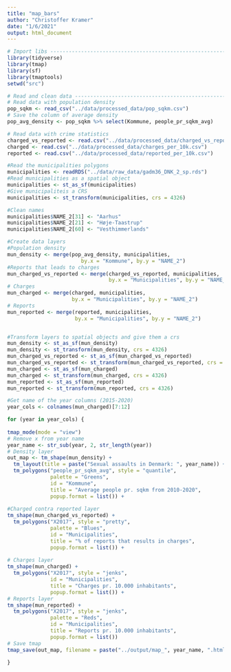 ```yaml
---
title: "map_bars"
author: "Christoffer Kramer"
date: "1/6/2021"
output: html_document
---
```


```r
# Import libs -------------------------------------------------------------
library(tidyverse)
library(tmap)
library(sf)
library(tmaptools)
setwd("src")
```


```r
# Read and clean data -----------------------------------------------------
# Read data with population density
pop_sqkm <- read_csv("../data/processed_data/pop_sqkm.csv") 
# Save the column of average density
pop_avg_density <- pop_sqkm %>% select(Kommune, people_pr_sqkm_avg)

# Read data with crime statistics
charged_vs_reported <- read.csv("../data/processed_data/charged_vs_reported_pct.csv")
charged <- read.csv("../data/processed_data/charges_per_10k.csv")
reported <- read.csv("../data/processed_data/reported_per_10k.csv")

#Read the municipalities polygons
municipalities <- readRDS("../data/raw_data/gadm36_DNK_2_sp.rds")
#Read municipalities as a spatial object
municipalities <- st_as_sf(municipalities)
#Give municipaliteis a CRS
municipalities <- st_transform(municipalities, crs = 4326)

#Clean names
municipalities$NAME_2[31] <- "Aarhus"
municipalities$NAME_2[21] <- "Høje-Taastrup"
municipalities$NAME_2[60] <- "Vesthimmerlands"

#Create data layers
#Population density
mun_density <- merge(pop_avg_density, municipalities,
                        by.x = "Kommune", by.y = "NAME_2")
#Reports that leads to charges
mun_charged_vs_reported <- merge(charged_vs_reported, municipalities,
                                 by.x = "Municipalities", by.y = "NAME_2")
# Charges
mun_charged <- merge(charged, municipalities,
                     by.x = "Municipalities", by.y = "NAME_2")
# Reports
mun_reported <- merge(reported, municipalities,
                      by.x = "Municipalities", by.y = "NAME_2")


#Transform layers to spatial objects and give them a crs
mun_density <- st_as_sf(mun_density)
mun_density <- st_transform(mun_density, crs = 4326)
mun_charged_vs_reported <- st_as_sf(mun_charged_vs_reported)
mun_charged_vs_reported <- st_transform(mun_charged_vs_reported, crs = 4326)
mun_charged <- st_as_sf(mun_charged)
mun_charged <- st_transform(mun_charged, crs = 4326)
mun_reported <- st_as_sf(mun_reported)
mun_reported <- st_transform(mun_reported, crs = 4326)
```


```r
#Get name of the year columns (2015-2020)
year_cols <- colnames(mun_charged)[7:12]

for (year in year_cols) {
  
tmap_mode(mode = "view")
# Remove x from year name
year_name <- str_sub(year, 2, str_length(year))
# Density layer
out_map <- tm_shape(mun_density) +
  tm_layout(title = paste("Sexual assaults in Denmark: ", year_name)) +
  tm_polygons("people_pr_sqkm_avg", style = "quantile",
              palette = "Greens",
              id = "Kommune",
              title = "Average people pr. sqkm from 2010-2020",
              popup.format = list()) +
  
#Charged contra reported layer
tm_shape(mun_charged_vs_reported) +
  tm_polygons("X2017", style = "pretty",
              palette = "Blues",
              id = "Municipalities",
              title = "% of reports that results in charges",
              popup.format = list()) +
  
# Charges layer
tm_shape(mun_charged) +
  tm_polygons("X2017", style = "jenks",
              id = "Municipalities",
              title = "Charges pr. 10.000 inhabitants",
              popup.format = list()) +
# Reports layer 
tm_shape(mun_reported) +
  tm_polygons("X2017", style = "jenks",
              palette = "Reds",
              id = "Municipalities",
              title = "Reports pr. 10.000 inhabitants",
              popup.format = list())
# Save tmap
tmap_save(out_map, filename = paste("../output/map_", year_name, ".html"))

}

```

